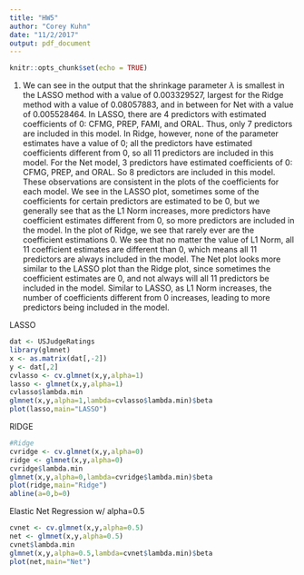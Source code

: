 ```yaml
---
title: "HW5"
author: "Corey Kuhn"
date: "11/2/2017"
output: pdf_document
---
```


```r
knitr::opts_chunk$set(echo = TRUE)
```


1) We can see in the output that the shrinkage parameter $\lambda$ is smallest in the LASSO method with a value of 0.003329527, largest for the Ridge method with a value of 0.08057883, and in between for Net with a value of 0.005528464. In LASSO, there are 4 predictors with estimated coefficients of 0: CFMG, PREP, FAMI, and ORAL. Thus, only 7 predictors are included in this model. In Ridge, however, none of the parameter estimates have a value of 0; all the predictors have estimated coefficients different from 0, so all 11 predictors are included in this model. For the Net model, 3 predictors have estimated coefficients of 0: CFMG, PREP, and ORAL. So 8 predictors are included in this model. These observations are consistent in the plots of the coefficients for each model. We see in the LASSO plot, sometimes some of the coefficients for certain predictors are estimated to be 0, but we generally see that as the L1 Norm increases, more predictors have coefficient estimates different from 0, so more predictors are included in the model. In the plot of Ridge, we see that rarely ever are the coefficient estimations 0. We see that no matter the value of L1 Norm, all 11 coefficient estimates are different than 0, which means all 11 predictors are always included in the model. The Net plot looks more similar to the LASSO plot than the Ridge plot, since sometimes the coefficient estimates are 0, and not always will all 11 predictors be included in the model. Similar to LASSO, as L1 Norm increases, the number of coefficients different from 0 increases, leading to more predictors being included in the model.

LASSO
```r
dat <- USJudgeRatings
library(glmnet)
x <- as.matrix(dat[,-2])
y <- dat[,2]
cvlasso <- cv.glmnet(x,y,alpha=1)
lasso <- glmnet(x,y,alpha=1)
cvlasso$lambda.min
glmnet(x,y,alpha=1,lambda=cvlasso$lambda.min)$beta
plot(lasso,main="LASSO")

```

RIDGE
```r
#Ridge
cvridge <- cv.glmnet(x,y,alpha=0)
ridge <- glmnet(x,y,alpha=0)
cvridge$lambda.min
glmnet(x,y,alpha=0,lambda=cvridge$lambda.min)$beta
plot(ridge,main="Ridge")
abline(a=0,b=0)
```

Elastic Net Regression w/ alpha=0.5
```r
cvnet <- cv.glmnet(x,y,alpha=0.5)
net <- glmnet(x,y,alpha=0.5)
cvnet$lambda.min
glmnet(x,y,alpha=0.5,lambda=cvnet$lambda.min)$beta
plot(net,main="Net")
```


